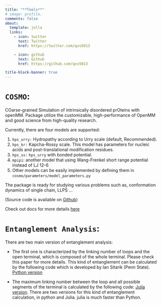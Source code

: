 ```yaml
---
title: "**Tools**"
# image: profile.
comments: false
about:
  template: jolla
  links:
    - icon: twitter
      text: Twitter
      href: https://twitter.com/qvv5013

    - icon: github
      text: Github
      href: https://github.com/qvv5013

title-block-banner: true
---
```

<div style="text-align: left">
# `COSMO`:

COarse-grained Simulation of intrinsically disordered prOteins with openMM.
Package utilize the customizable, high-performance of OpenMM and good science from high-quality research.


Currently, there are four models are supported:

1) `hps_urry:` Hydropathy according to Urry scale (default, Recommended).
2) `hps_kr:`  Kapcha-Rossy scale.
   This model has parameters for nucleic acids and post-translational modification residues.
3) `hps_ss:` `hps_urry` with bonded potential.
4) `mpipi`: another model that using Wang-Frenkel short range potential instead of LJ 12-6
5) Other models can be easily implemented by defining them in `cosmo/parameters/model_parameters.py`


The package is ready for studying various problems such as, conformation dynamics of single chain, LLPS ...

(Source code is available on [Github](https://github.com/qvv5013/cosmo))

Check out docs for more details [here](https://qvv5013.github.io/docs-hpsOpenMM/)

# `Entanglement Analysis`:

There are two main version of entanglement analysis:

* The first one is characterized by the linking number of loops and the open terminal, which is composed of the whole terminal. Please check this paper for more details. This kind of entanglement can be calculated by the following code which is developed by Ian Sitarik (Penn State).
[Python version]()


* The maximum linking number between the loop and all possible segments of the terminal is calculated by the following code: [Julia version](https://github.com/qvv5013/entanglement_analysis).
There are two versions for this kind of entanglement calculation, in python and Julia. julia is much faster than Python.

</div>